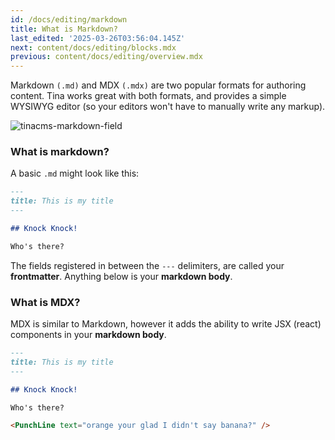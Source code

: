 ```yaml
---
id: /docs/editing/markdown
title: What is Markdown?
last_edited: '2025-03-26T03:56:04.145Z'
next: content/docs/editing/blocks.mdx
previous: content/docs/editing/overview.mdx
---
```


Markdown `(.md)` and MDX `(.mdx)` are two popular formats for authoring content. Tina works great with both formats, and provides a simple WYSIWYG editor (so your editors won't have to manually write any markup).

![tinacms-markdown-field](/img/fields/markdown.png)

### What is markdown?

A basic `.md` might look like this:

```md
---
title: This is my title
---

## Knock Knock!

Who's there?
```

The fields registered in between the `---` delimiters, are called your **frontmatter**. Anything below is your **markdown body**.

### What is MDX?

MDX is similar to Markdown, however it adds the ability to write JSX (react) components in your **markdown body**.

```md
---
title: This is my title
---

## Knock Knock!

Who's there?

<PunchLine text="orange your glad I didn't say banana?" />
```
